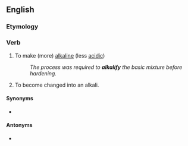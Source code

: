 ==English==

===Etymology===
{{suffix|en|alkali|fy}}

===Verb===
{{en-verb|alkalifies|alkalifying|alkalified}}

# {{lb|en|transitive}} To make (more) [[alkaline]] (less [[acidic]])
#: ''The process was required to '''alkalify''' the basic mixture before hardening.''
# {{lb|en|intransitive}} To become changed into an alkali.

====Synonyms====
* {{l|en|basify}}

====Antonyms====
* {{l|en|acidify}}